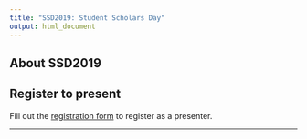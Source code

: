 ```yaml
---
title: "SSD2019: Student Scholars Day"
output: html_document
---
```


## About SSD2019



## Register to present

Fill out the [registration form](https://goo.gl/forms/5TDegJoTEoY6oetC3) to register as a presenter.

***